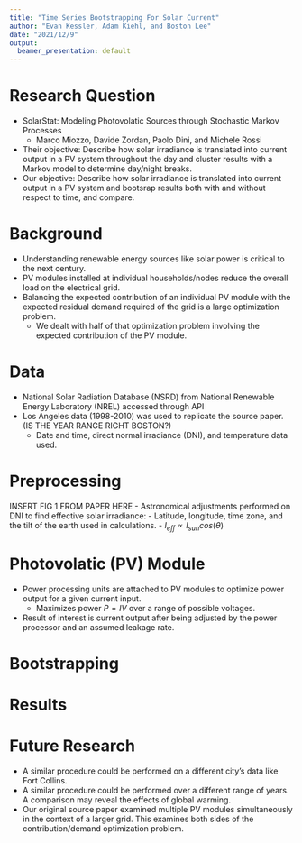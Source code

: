```yaml
---
title: "Time Series Bootstrapping For Solar Current"
author: "Evan Kessler, Adam Kiehl, and Boston Lee"
date: "2021/12/9"
output: 
  beamer_presentation: default
---
```


# Research Question

- SolarStat: Modeling Photovolatic Sources through Stochastic Markov Processes
    - Marco Miozzo, Davide Zordan, Paolo Dini, and Michele Rossi
- Their objective: Describe how solar irradiance is translated into current output in a PV system throughout the day and cluster results with a Markov model to determine day/night breaks.
- Our objective: Describe how solar irradiance is translated into current output in a PV system and bootsrap results both with and without respect to time, and compare. 

# Background

- Understanding renewable energy sources like solar power is critical to the next century. 
- PV modules installed at individual households/nodes reduce the overall load on the electrical grid. 
- Balancing the expected contribution of an individual PV module with the expected residual demand required of the grid is a large optimization problem. 
    - We dealt with half of that optimization problem involving the expected contribution of the PV module. 

# Data

- National Solar Radiation Database (NSRD) from National Renewable Energy Laboratory (NREL) accessed through API
- Los Angeles data (1998-2010) was used to replicate the source paper. (IS THE YEAR RANGE RIGHT BOSTON?)
    - Date and time, direct normal irradiance (DNI), and temperature data used.

# Preprocessing

INSERT FIG 1 FROM PAPER HERE
- Astronomical adjustments performed on DNI to find effective solar irradiance:
    - Latitude, longitude, time zone, and the tilt of the earth used in calculations. 
    - $I_{eff} \propto I_{sun}cos(\theta)$

# Photovolatic (PV) Module

- Power processing units are attached to PV modules to optimize power output for a given current input.
    - Maximizes power $P=IV$ over a range of possible voltages. 
- Result of interest is current output after being adjusted by the power processor and an assumed leakage rate.  

# Bootstrapping



# Results



# Future Research

- A similar procedure could be performed on a different city's data like Fort Collins.
- A similar procedure could be performed over a different range of years. A comparison may reveal the effects of global warming. 
- Our original source paper examined multiple PV modules simultaneously in the context of a larger grid. This examines both sides of the contribution/demand optimization problem. 
